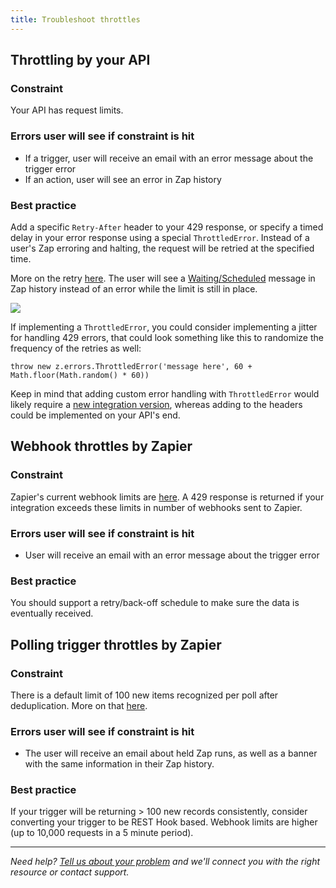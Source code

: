 ```yaml
---
title: Troubleshoot throttles
---
```

## Throttling by your API

### Constraint

Your API has request limits.

### Errors user will see if constraint is hit

*   If a trigger, user will receive an email with an error message about the trigger error
*   If an action, user will see an error in Zap history

### Best practice

Add a specific `Retry-After` header to your 429 response, or specify a timed delay in your error response using a special `ThrottledError`. Instead of a user's Zap erroring and halting, the request will be retried at the specified time.

More on the retry [here](https://github.com/zapier/zapier-platform/blob/main/packages/cli/README.md#handling-throttled-requests). The user will see a [Waiting/Scheduled](https://help.zapier.com/hc/en-us/articles/20505304170637-Review-Zap-run-statuses) message in Zap history instead of an error while the limit is still in place.
<Frame> <img src="/images/0933736266259b11771a0eba0aff23ce.png" /> </Frame>

If implementing a `ThrottledError`, you could consider implementing a jitter for handling 429 errors, that could look something like this to randomize the frequency of the retries as well:

`throw new z.errors.ThrottledError('message here', 60 + Math.floor(Math.random() * 60))`

Keep in mind that adding custom error handling with `ThrottledError` would likely require a [new integration version](/platform/manage/versions), whereas adding to the headers could be implemented on your API's end.

## Webhook throttles by Zapier

### Constraint

Zapier's current webhook limits are [here](https://help.zapier.com/hc/en-us/articles/8496181445261#h_01H91ED0PQ56S166BSB7MJNZNT). A 429 response is returned if your integration exceeds these limits in number of webhooks sent to Zapier.

### Errors user will see if constraint is hit

*   User will receive an email with an error message about the trigger error

### Best practice

You should support a retry/back-off schedule to make sure the data is eventually received.

## Polling trigger throttles by Zapier

### Constraint

There is a default limit of 100 new items recognized per poll after deduplication. More on that [here](https://help.zapier.com/hc/en-us/articles/8496181445261-Rate-limits-and-throttling-in-Zapier#h_01H91ED0PQ1HK1G1YFTZ9NSPRN).

### Errors user will see if constraint is hit

*   The user will receive an email about held Zap runs, as well as a banner with the same information in their Zap history.

### Best practice

If your trigger will be returning > 100 new records consistently, consider converting your trigger to be REST Hook based. Webhook limits are higher (up to 10,000 requests in a 5 minute period).

- - -
_Need help? [Tell us about your problem](https://developer.zapier.com/contact) and we'll connect you with the right resource or contact support._
